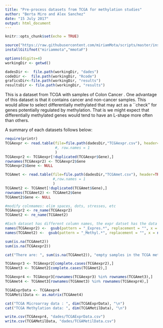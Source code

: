 ```yaml
---
title: "Pre-process datasets from TCGA for methylation studies"
author: "Berta Miro and Alex Sanchez"
date: "15 July 2017"
output: html_document
---
```


```r
knitr::opts_chunk$set(echo = TRUE)
```

```r
source("https://raw.githubusercontent.com/miriamMota/scripts/master/installifnot.R")
installGitifnot("miriammota","mmotaF")
```

```r
options(digits=4)
workingDir <- getwd()

dadesDir <-  file.path(workingDir, "dades")
codeDir <-  file.path(workingDir, "Rcode")
graficsDir<-file.path(workingDir, "results")    
resultsDir <- file.path(workingDir, "results")
```

This is a dataset from TCGA with samples of Colon Cancer . One advantage of this dataset is that it contains cancer and non-cancer samples. This would allow to select differentially methylated  that may act as a ``check'' for genes potentially regulated by methylation. That is we might expect that differentially methylated genes would tend to have an L-shape more often than others.

A summary of each datasets follows below:

```r
require(printr)
TCGAexpr <- read.table(file=file.path(dadesDir,"TCGAexpr.csv"), header=TRUE, sep=",", dec="."
                       #, row.names = 1
                       )
TCGAexpr2 <- TCGAexpr[!duplicated(TCGAexpr$Gene),]
rownames(TCGAexpr2) <- TCGAexpr2$Gene
TCGAexpr2$Gene <- NULL

TCGAmet <- read.table(file=file.path(dadesDir,"TCGAmet.csv"), header=TRUE, sep=",",dec="."
                      #,row.names = 1
                      )
TCGAmet2 <- TCGAmet[!duplicated(TCGAmet$Gene),]
rownames(TCGAmet2) <- TCGAmet2$Gene
TCGAmet2$Gene <- NULL

#modify colnmames: elim spaces, dots, stresses, etc
TCGAexpr2 <- re_name(TCGAexpr2)
TCGAmet2 <- re_name(TCGAmet2)

#Each dataset has different column names, the expr datset has the data 
names(TCGAexpr2) <-  gsub(pattern = "_Expres.*", replacement = "", x = names(TCGAexpr2))
names(TCGAmet2) <-  gsub(pattern = "_Methyl.*", replacement = "", x = names(TCGAmet2))

sum(is.na(TCGAmet2))
sum(is.na(TCGAexpr2))

cat("There are: ", sum(is.na(TCGAmet2)), "empty samples in the TCGA methylation dataset and", sum(is.na(TCGAexpr2)),"in the TCGA expression dataset\n")

TCGAexpr3 <- TCGAexpr2[complete.cases(TCGAexpr2),]
TCGAmet3 <- TCGAmet2[complete.cases(TCGAmet2),]

TCGAexpr4 <- TCGAexpr3[rownames(TCGAexpr3) %in% rownames(TCGAmet3),]
TCGAmet4 <- TCGAmet3[rownames(TCGAmet3) %in% rownames(TCGAexpr4),]

TCGAExprData <- TCGAexpr4
TCGAMetilData <- as.matrix(TCGAmet4)

cat("TCGA Microarray data : ", dim(TCGAExprData), "\n")
cat("TCGA Methylation data: ", dim(TCGAMetilData), "\n")

write.csv(TCGAexpr4, "dades/TCGAExprData.csv")
write.csv(TCGAMetilData, "dades/TCGAMetilData.csv")
```
